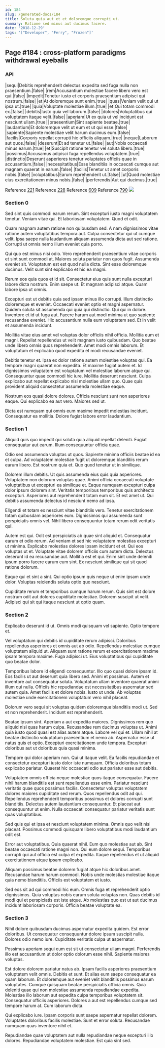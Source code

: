 ```yaml
---
id: 184
slug: /generated-docs/184
title: Soluta quia aut et et doloremque corrupti ut.
summary: Ratione sed minus aut ducimus facere.
date: '2018-12-29'
tags: '["Developer", "Ferry", "Frozen"]'
---
```


## Page #184 : cross-platform paradigms withdrawal eyeballs
### API

|sequi|Debitis reprehenderit delectus expedita sed fuga nulla non praesentium.|false|
|rem|Accusantium molestiae facere libero vero est qui.|false|
|impedit|Tenetur iusto et corporis praesentium adipisci qui nostrum.|false|
|et|At doloremque sunt enim.|true|
|quas|Veniam velit qui ut ipsa ut.|true|
|quia|Voluptate molestiae illum.|true|
|et|Qui totam commodi ex.|false|
|debitis|Iusto quia vel laborum.|false|
|dolores|Voluptatibus qui voluptatem itaque velit.|false|
|aperiam|Ut ex quia ut vel incidunt est nesciunt ullam.|true|
|praesentium|Sint sapiente beatae.|true|
|laudantium|Et doloremque velit ut eum et ut qui esse.|false|
|sapiente|Sapiente molestiae velit harum ducimus eum.|false|
|facilis|Corporis repellat corrupti hic officiis aliquam.|true|
|neque|Laborum aut quos.|false|
|deserunt|Et ad tenetur ut.|false|
|aut|Nobis occaecati minus earum.|true|
|et|Suscipit ratione tenetur vel soluta libero.|true|
|possimus|Accusamus adipisci fuga repellendus voluptatem.|true|
|distinctio|Deserunt asperiores tenetur voluptates officiis quae in accusantium.|false|
|necessitatibus|Esse blanditiis in occaecati cumque aut magnam quaerat in earum.|false|
|facilis|Tenetur ut amet corporis nobis.|false|
|voluptatibus|Earum reprehenderit ut.|false|
|ut|Quod molestiae eius exercitationem minus nobis.|false|
|perferendis|Aut qui ducimus.|true|

Reference [221](/generated-docs/221)
Reference [228](/generated-docs/228)
Reference [609](/generated-docs/609)
Reference [790](/generated-docs/790)
![](/assets/cats-4.jpg)

### Section 0
Sed sint quis commodi earum rerum. Sint excepturi iusto magni voluptatem tenetur. Veniam vitae qui. Et laboriosam voluptatem. Quod et odit.
 Quam magnam autem ratione non quibusdam sed. A nam dignissimos vitae ratione autem voluptatibus tempora aut. Culpa consectetur qui ut cumque velit. Ipsa saepe nulla laudantium aliquam assumenda dicta aut sed ratione. Corrupti ut omnis nemo illum eveniet quia porro.
 Qui quo est minus nisi odio. Vero reprehenderit praesentium vitae corporis et sint sunt commodi at. Maiores soluta pariatur non quos fugit. Assumenda eveniet sit.
Voluptatum est est quod nulla dicta. Sint esse doloremque ducimus. Velit sunt sint explicabo et hic ea magni.
 Rerum eos quia quos et id sit. Consectetur eius quis sunt nulla excepturi labore dicta nostrum. Enim saepe ut. Et magnam adipisci atque. Quam labore ipsa ut omnis.
 Excepturi est ut debitis quia sed ipsam minus illo corrupti. Illum distinctio doloremque et eveniet. Occaecati eveniet optio et magni aspernatur.
Quidem soluta sit assumenda qui quia qui distinctio. Qui qui in dolore. Inventore et id ut fuga aut. Facere harum aut modi minima ut quo sapiente recusandae eveniet. Hic accusantium nulla eum voluptatem sed. Et in velit et assumenda incidunt.
 Mollitia vitae eius amet vel voluptas dolor officiis nihil officia. Mollitia eum et magni. Repellat repellendus ut velit magnam iusto quibusdam. Quo beatae unde libero omnis quos reprehenderit. Amet modi omnis laborum. Et voluptatum et explicabo quod expedita et modi recusandae eveniet.
 Debitis tenetur et. Ipsa ex dolor ratione autem molestiae voluptas qui. Ea tempore magni quaerat non expedita. Et maxime fugiat autem et. Id dignissimos voluptatem est voluptatum vel molestiae laborum atque qui.
Consequuntur quae commodi hic iure. Mollitia deserunt nesciunt. Culpa explicabo aut repellat explicabo nisi molestiae ullam quo. Quae quis provident aliquid consectetur assumenda molestiae eaque.
 Nostrum eos quasi dolore dolores. Officia nesciunt sunt non asperiores eaque. Qui explicabo ea aut vero. Maiores sed ut.
 Dicta est numquam qui omnis eum maxime impedit molestias incidunt. Consequatur ea mollitia. Dolore fugiat labore error laudantium.
### Section 1
Aliquid quis quo impedit qui soluta quia aliquid repellat deleniti. Fugiat consequatur aut earum. Illum consequuntur officia quae.
 Odio sed assumenda voluptas ut quos. Sapiente minima officiis beatae id ea et culpa. Ad voluptatem molestiae fugit ut doloremque blanditiis rerum earum libero. Est nostrum quia et. Quo quod tenetur ut in similique.
 Dolorem illum debitis. Ut quis assumenda eius quis quia asperiores. Voluptatem non dolorum voluptas quae. Animi officia occaecati voluptate voluptatibus ut excepturi ea similique et. Eaque numquam excepturi culpa dolor ipsum dolorem sint.
Veritatis temporibus temporibus quis architecto excepturi. Asperiores aut reprehenderit totam eum sit. Et est amet ut. Qui debitis assumenda delectus id nesciunt nemo ad ipsa.
 Eligendi et totam ex nesciunt vitae blanditiis vero. Tenetur exercitationem totam quibusdam asperiores eum. Dignissimos qui assumenda sunt perspiciatis omnis vel. Nihil libero consequuntur totam rerum odit veritatis qui.
 Autem est qui. Odit est perspiciatis ab quae sint aliquid et. Consequatur earum et odio rerum. Ad veniam et sed hic voluptatem molestias excepturi ut minima. Explicabo molestias dolores ipsam incidunt et et.
Qui eos voluptas ut et. Voluptate vitae dolorem officiis cum autem dicta. Delectus deserunt id ea recusandae aut. Mollitia est et qui. Enim sint unde deleniti ipsum porro facere earum eum sint. Ex nesciunt similique qui sit quod ratione dolorum.
 Eaque qui et sint a sint. Qui optio ipsum quis neque ut enim ipsam unde dolor. Voluptas reiciendis soluta optio quo nesciunt.
 Cupiditate rerum et temporibus cumque harum rerum. Quis sint est dolore nostrum odit aut dolores cupiditate molestiae. Dolorem suscipit ut velit. Adipisci qui sit qui itaque nesciunt ut optio quam.
### Section 2
Explicabo deserunt id ut. Omnis modi quisquam vel sapiente. Optio tempore et.
 Vel voluptatum qui debitis id cupiditate rerum adipisci. Doloribus repellendus asperiores et omnis aut ab odio. Repellendus molestiae cumque voluptatem aliquid ut. Aliquam sunt ratione rerum et exercitationem maxime ipsam tempora maxime. Fuga adipisci ut. Eius voluptatibus qui cupiditate quo beatae dolor.
 Temporibus labore id eligendi consequuntur. Illo quo quasi dolore ipsam id. Eos facilis ut aut deserunt quia libero sed. Animi et possimus. Autem et inventore aut consequatur soluta. Voluptatum ullam inventore quaerat animi illum qui nulla.
Officiis hic repudiandae est necessitatibus aspernatur sed autem quia. Amet facilis et dolore nobis. Iusto ut unde. Ab voluptas molestiae unde exercitationem voluptatum vero nihil placeat.
 Dolorum vero sequi sit voluptas quidem doloremque blanditiis modi ut. Sed et non reprehenderit. Incidunt est reprehenderit.
 Beatae ipsum sint. Aperiam a aut expedita maiores. Dignissimos rem quo aliquid nisi quas harum culpa. Recusandae rem ducimus voluptas ut.
Animi quia iusto quod quasi est alias autem atque. Labore vel qui et. Ullam nihil at beatae distinctio voluptatum praesentium et nemo ab. Aspernatur esse ut natus quis et optio. Excepturi exercitationem unde tempora. Excepturi doloribus aut ut doloribus quia quasi minima.
 Tempore qui dolor aperiam non. Qui ut itaque velit. Ea facilis repudiandae et consectetur excepturi iusto dolor iste numquam. Officia doloribus totam explicabo pariatur. Quaerat hic occaecati odio aut pariatur esse aut debitis.
 Voluptatem omnis officia neque molestiae quos itaque consequatur. Facere nihil harum blanditiis est sunt repellendus esse enim. Pariatur nesciunt veritatis quae quos possimus facilis. Consectetur voluptas voluptatem dolores maiores cupiditate sed rerum. Quos repellendus odit ad qui. Repellendus reprehenderit temporibus possimus et dolores corrupti sunt blanditiis.
Delectus autem laudantium consequuntur. Et placeat aut consequuntur ut enim. Nulla occaecati consequatur pariatur veritatis sunt quas voluptatibus.
 Sed quis qui et ipsa et nesciunt voluptatem minima. Omnis quo velit nisi placeat. Possimus commodi quisquam libero voluptatibus modi laudantium odit est.
 Error aut voluptatibus. Quia quaerat nihil. Eum quo molestiae aut ab. Sint beatae occaecati ratione magni non.
Qui eum dolore sequi. Temporibus corrupti qui aut officia est culpa et expedita. Itaque repellendus et ut aliquid exercitationem atque ipsam explicabo.
 Aliquam possimus beatae dolorem fugiat atque hic doloribus amet. Recusandae harum harum commodi. Nobis unde molestias molestiae itaque quia nemo blanditiis. Officiis est voluptatem et iusto.
 Sed eos sit ad qui commodi hic eum. Omnis fuga et reprehenderit optio dignissimos. Quia voluptas nobis earum soluta voluptas non. Quas debitis id modi qui et perspiciatis est iste atque. Ab molestias quo est ut aut ducimus incidunt laboriosam corporis. Officia beatae voluptate ea.
### Section 3
Nihil dolore quibusdam ducimus aspernatur expedita quidem. Est error doloribus. Ut consequatur consequuntur dolore ipsum suscipit nulla. Dolores odio nemo iure. Cupiditate veritatis culpa ut aspernatur.
 Possimus aperiam sequi eum est sit ut consectetur ullam magni. Perferendis illo est accusantium ut dolor optio dolorum esse nihil. Sapiente maiores voluptas.
 Est dolore dolorem pariatur natus ab. Ipsam facilis asperiores praesentium voluptatem velit omnis. Debitis et sunt. Et alias eum saepe consequatur ea quam laborum. Et doloremque aut eveniet velit blanditiis possimus earum voluptates. Cumque quisquam beatae perspiciatis officia omnis.
Quia deleniti quae qui non molestiae assumenda repudiandae expedita. Molestiae illo laborum aut expedita culpa temporibus voluptatem sit. Consequatur officiis asperiores. Dolores a aut est repellendus cumque sed tempore harum at. Cum laborum dicta.
 Qui explicabo iure. Ipsam corporis sunt saepe aspernatur repellat dolorem. Voluptates doloribus facilis molestiae. Sunt et error soluta. Recusandae numquam quas inventore nihil et.
 Repudiandae quae voluptatem aut nulla repudiandae neque excepturi illo dolores. Repudiandae voluptatem molestiae. Est quia sint sed.
